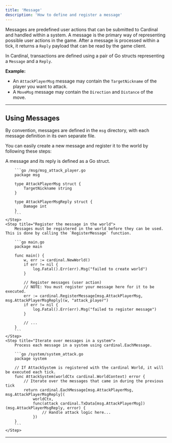 ```yaml
---
title: 'Message'
description: 'How to define and register a message'
---
```


Messages are predefined user actions that can be submitted to Cardinal and handled within a system. A message is the primary way of representing possible user actions in the game. After a message is processed within a tick, it returns a `Reply` payload that can be read by the game client.

In Cardinal, transactions are defined using a pair of Go structs representing a `Message` and a `Reply`.

**Example:**
- An `AttackPlayerMsg` message may contain the `TargetNickname` of the player you want to attack.
- A `MoveMsg` message may contain the `Direction` and `Distance` of the move.

---

## Using Messages

By convention, messages are defined in the `msg` directory, with each message definition in its own separate file.

You can easily create a new message and register it to the world by following these steps:

<Steps>
    <Step title="Define the message and reply struct">
        A message and its reply is defined as a Go struct.

        ```go /msg/msg_attack_player.go
        package msg
        
        type AttackPlayerMsg struct {
            TargetNickname string
        }

        type AttackPlayerMsgReply struct {
            Damage int
        }
        ```
    </Step>
    <Step title="Register the message in the world">
        Messages must be registered in the world before they can be used. This is done by calling the `RegisterMessage` function.

        ```go main.go
        package main

        func main() {
            w, err := cardinal.NewWorld()
            if err != nil {
                log.Fatal().Err(err).Msg("failed to create world")
            }
    
            // Register messages (user action)
            // NOTE: You must register your message here for it to be executed.
            err := cardinal.RegisterMessage[msg.AttackPlayerMsg, msg.AttackPlayerMsgReply](w, "attack_player")
            if err != nil {
                log.Fatal().Err(err).Msg("failed to register message")
            }
    
            // ...
        }
        ```
    </Step>
    <Step title="Iterate over messages in a system">
        Process each message in a system using cardinal.EachMessage.

        ```go /system/system_attack.go
        package system

        // If AttackSystem is registered with the cardinal World, it will be executed each tick.
        func AttackSystem(worldCtx cardinal.WorldContext) error {
            // Iterate over the messages that came in during the previous tick
            return cardinal.EachMessage[msg.AttackPlayerMsg, msg.AttackPlayerMsgReply](
                worldCtx,
                func(attack cardinal.TxData[msg.AttackPlayerMsg]) (msg.AttackPlayerMsgReply, error) {
                    // Handle attack logic here...
                })
        }
        ```
    </Step>
</Steps>

--- 
